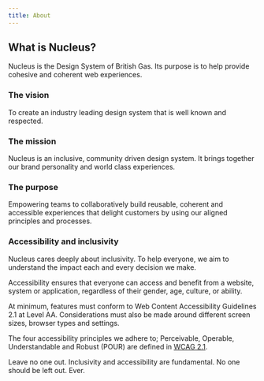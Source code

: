 ```yaml
---
title: About
---
```


## What is Nucleus?

<div class="purpose">
Nucleus is the Design System of British Gas. Its purpose is to help provide cohesive and coherent web experiences.
</div>

### The vision

To create an industry leading design system that is well known and respected.

### The mission

Nucleus is an inclusive, community driven design system. It brings together our brand personality and world class experiences.

### The purpose

Empowering teams to collaboratively build reusable, coherent and accessible experiences that delight customers by using our aligned principles and processes.

### Accessibility and inclusivity

Nucleus cares deeply about inclusivity. To help everyone, we aim to understand the impact each and every decision we make.

Accessibility ensures that everyone can access and benefit from a website, system or application, regardless of their gender, age, culture, or ability.

At minimum, features must conform to Web Content Accessibility Guidelines 2.1 at Level AA. Considerations must also be made around different screen sizes, browser types and settings.

The four accessibility principles we adhere to; Perceivable, Operable, Understandable and Robust (POUR) are defined in [WCAG 2.1](https://www.w3.org/TR/WCAG21/).

Leave no one out. Inclusivity and accessibility are fundamental. No one should be left out. Ever.
